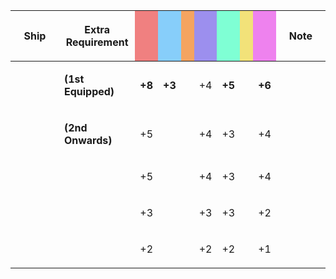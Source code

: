 {|class="wikitable" style="width:100%; text-align: center; vertical-align: middle;"
|-
! style="width: 20%;" | Ship
! style="width: 25%;" | Extra Requirement
! style="width: 5%; background-color: lightcoral;" | {{Firepower}}
! style="width: 5%; background-color: lightskyblue;" | {{Torpedo}}
! style="width: 5%; background-color: sandybrown;" | {{AA}}
! style="width: 5%; background-color: #9C8FEE;" | {{ASW}}
! style="width: 5%; background-color: #7fffd4;" | {{LOS}}
! style="width: 5%; background-color: #F2E279;" | {{Armor}}
! style="width: 5%; background-color: violet;" | {{Evasion}}
! style="width: 20%;" | Note
|-
! rowspan="2"|{{ShipLink|Gotland/Andra}}
| style="text-align:left;" | '''(1st Equipped)'''
| '''+8''' || '''+3''' || || +4 || '''+5''' || || '''+6'''
| rowspan="2" style="text-align:left;" |
|-
| style="text-align:left;" | '''(2nd Onwards)'''
| +5 || || || +4 || +3 || || +4
|-
! {{ShipLink|Gotland}}
| style="text-align:left;" |
| +5 || || || +4 || +3 || || +4
| style="text-align:left;" |
|-
! {{ShipLink|Commandant Teste}}
| style="text-align:left;" |
| +3 || || || +3 || +3 || || +2
| style="text-align:left;" |
|-
! {{ShipLink|Kamoi}}<br />{{ShipLink|Mizuho}}
| style="text-align:left;" |
| +2 || || || +2 || +2 || || +1
| style="text-align:left;" |
|}